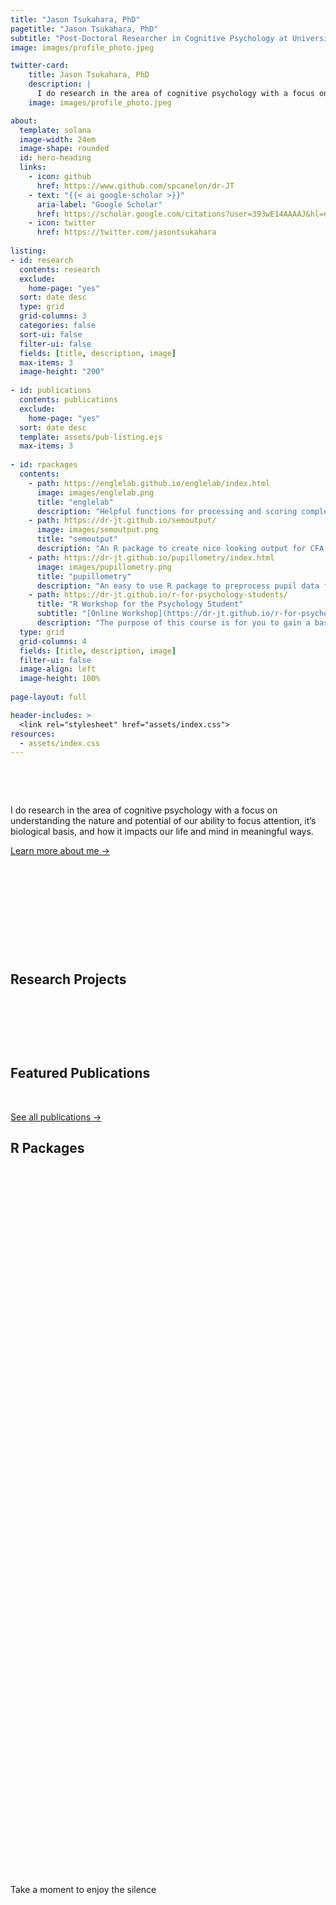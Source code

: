 ```yaml
---
title: "Jason Tsukahara, PhD"
pagetitle: "Jason Tsukahara, PhD"
subtitle: "Post-Doctoral Researcher in Cognitive Psychology at University of Miami"
image: images/profile_photo.jpeg

twitter-card:
    title: Jason Tsukahara, PhD
    description: |
      I do research in the area of cognitive psychology with a focus on understanding the nature and potential of our ability to focus our attention.
    image: images/profile_photo.jpeg

about:
  template: solana
  image-width: 24em
  image-shape: rounded
  id: hero-heading
  links:
    - icon: github
      href: https://www.github.com/spcanelon/dr-JT
    - text: "{{< ai google-scholar >}}"
      aria-label: "Google Scholar"
      href: https://scholar.google.com/citations?user=393wE14AAAAJ&hl=en  
    - icon: twitter
      href: https://twitter.com/jasontsukahara  
      
listing: 
- id: research
  contents: research
  exclude:
    home-page: "yes"
  sort: date desc
  type: grid
  grid-columns: 3
  categories: false
  sort-ui: false
  filter-ui: false
  fields: [title, description, image]
  max-items: 3
  image-height: "200"
  
- id: publications
  contents: publications
  exclude:
    home-page: "yes"
  sort: date desc
  template: assets/pub-listing.ejs
  max-items: 3
  
- id: rpackages
  contents:
    - path: https://englelab.github.io/englelab/index.html
      image: images/englelab.png
      title: "englelab"
      description: "Helpful functions for processing and scoring complex-span and attention control tasks downloaded from the EngleLab."
    - path: https://dr-jt.github.io/semoutput/
      image: images/semoutput.png
      title: "semoutput"
      description: "An R package to create nice looking output for CFA and SEM analyses using lavaan and semPlot packages."
    - path: https://dr-jt.github.io/pupillometry/index.html
      image: images/pupillometry.png
      title: "pupillometry"
      description: "An easy to use R package to preprocess pupil data for researchers that are not experts in either pupillometry or working with data in R."
    - path: https://dr-jt.github.io/r-for-psychology-students/
      title: "R Workshop for the Psychology Student"
      subtitle: "[Online Workshop](https://dr-jt.github.io/r-for-psychology-students/){target='_blank'}"
      description: "The purpose of this course is for you to gain a basic level of proficiency in 1) working with data, 2) data visualization, and 3) statistical computation in R."    
  type: grid
  grid-columns: 4
  fields: [title, description, image]
  filter-ui: false
  image-align: left
  image-height: 100%
  
page-layout: full

header-includes: >
  <link rel="stylesheet" href="assets/index.css">
resources:
  - assets/index.css
---
```


 

 

::: {#hero-heading}
I do research in the area of cognitive psychology with a focus on understanding the nature and potential of our ability to focus attention, it's biological basis, and how it impacts our life and mind in meaningful ways.

[Learn more about me →](about.html){.about-links .subtitle}
:::

 

 

 

 

 

## Research Projects

 

::: {#research}
:::

 

 

## Featured Publications

 

::: {#publications}
:::

[See all publications →](/publications){.about-links .subtitle}

## R Packages

 

::: {#rpackages}
:::

 

 

 

 

 

 

 

 

 

 

 

 

 

 

 

 

 

 

 

 

 

 

 

 

 

 

 

 

 

 

 

 

 

 

 

 

Take a moment to enjoy the silence

 

 
